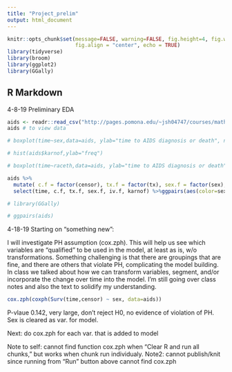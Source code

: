 ```yaml
---
title: "Project_prelim"
output: html_document
---
```


```r
knitr::opts_chunk$set(message=FALSE, warning=FALSE, fig.height=4, fig.width=5, 
                      fig.align = "center", echo = TRUE)
library(tidyverse) 
library(broom) 
library(ggplot2)
library(GGally)
```

## R Markdown

4-8-19 Preliminary EDA

```r
aids <- readr::read_csv("http://pages.pomona.edu/~jsh04747/courses/math150/AIDSdata.csv",na=c("NA", "*"))
aids # to view data
```


```r
# boxplot(time~sex,data=aids, ylab="time to AIDS diagnosis or death", names=c("male", "female"))
```

```r
# hist(aids$karnof,ylab="freq")
```

```r
# boxplot(time~raceth,data=aids, ylab="time to AIDS diagnosis or death", names=c("white", "black", "his", "asian, pacific", "amer native"))
```

```r
aids %>%  
  mutate( c.f = factor(censor), tx.f = factor(tx), sex.f = factor(sex), iv.f = factor(ivdrug)) %>%
  select(time, c.f, tx.f, sex.f, iv.f, karnof) %>%ggpairs(aes(color=sex.f))
```

```r
# library(GGally)

# ggpairs(aids)
```


4-18-19 Starting on "something new":

I will investigate PH assumption (cox.zph). This will help us see which variables are "qualified" to be used in the model, at least as is, w/o transformations. Something challenging is that there are groupings that are fine, and there are others that violate PH, complicating the model building. In class we talked about how we can transform variables, segment, and/or incorporate the change over time into the model. I'm still going over class notes and also the text to solidify my understanding.

```r
cox.zph(coxph(Surv(time,censor) ~ sex, data=aids))
```

P-vlaue 0.142, very large, don't reject H0, no evidence of violation of PH. Sex is cleared as var. for model.

Next: do cox.zph for each var. that is added to model

Note to self: cannot find function cox.zph when "Clear R and run all chunks," but works when chunk run individualy.
Note2: cannot publish/knit since running from "Run" button above cannot find cox.zph